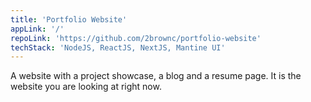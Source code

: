 ```yaml
---
title: 'Portfolio Website'
appLink: '/'
repoLink: 'https://github.com/2brownc/portfolio-website'
techStack: 'NodeJS, ReactJS, NextJS, Mantine UI'
---
```


A website with a project showcase, a blog and a resume page. It is the website you are looking at right now.